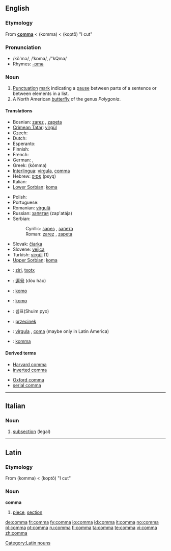 {{see|coma}}
==English==
{{Punctuation marks}}

===Etymology===
From {{L.}} '''[[#Latin|comma]]''' < {{AGr.}} '''{{polytonic|[[κόμμα]]}}''' (komma) < '''{{polytonic|[[κόπτω]]}}''' (koptō) "I cut"

===Pronunciation===
*/kŏ'mə/, /ˈkɒma/, /"kQma/
*Rhymes: [[Rhymes:English:-ɒmə|-ɒmə]]

===Noun===
{{en-noun}}

# [[Punctuation]] [[mark]] indicating a [[pause]] between parts of a sentence or between elements in a list.
# A North American [[butterfly]] of the genus ''Polygonia''.

====Translations====
{{trans-top|Punctuation}}
*Bosnian: [[zarez]] {{m}}, [[zapeta]] {{f}}
*[[Crimean Tatar]]: [[virgül]]
* Czech: {{t-|cs|čárka|f}}
* Dutch: {{t+|nl|komma|f}}
* Esperanto: {{t|eo|komo|xs=Esperanto}}
* Finnish: {{t+|fi|pilkku}}
* French: {{t+|fr|virgule|f}}
*German: {{t+|de|Komma}} {{n}}, {{t+|de|Beistrich}} {{m}}
*Greek: {{t+|el|κόμμα|n|}} (kómma)
*[[Interlingua]]: [[virgula]], [[#Interlingua|comma]]
*Hebrew: [[פסיק]] (psyq) {{m}}
* Italian: {{t+|it|virgola|f}}
*[[Lower Sorbian]]: [[koma]] {{f}}
{{trans-mid}}
*Polish: {{t|pl|przecinek}} {{m}}
* Portuguese: {{t|pt|vírgula|f}}
*Romanian: [[virgulă]] {{f}}
*Russian: [[запятая]] (zap'atája) {{f}}
*Serbian:
*:Cyrillic: [[зарез]] {{m}}, [[запета]] {{f}}
*:Roman: [[zarez#Serbian|zarez]] {{m}}, [[zapeta#Serbian|zapeta]] {{f}}
*Slovak: [[čiarka]] {{f}}
*Slovene: [[vejica]] {{f}}
*Turkish: [[virgül]] (1)
*[[Upper Sorbian]]: [[koma]] {{f}}
{{trans-bottom}}

{{trans-top|Butterfly}}
{{trans-mid}}
{{trans-bottom}}

{{checktrans}}
{{trans-top|Translations to be categorised}}
*{{ttbc|Basque}}: [[ziri]], [[txotx]]
*{{ttbc|Chinese}}: [[逗号]] (dòu hào)
*{{ttbc|Esperanto}}: [[komo]]
{{trans-mid}}
*{{ttbc|Ido}}: [[komo]]
*{{ttbc|Korean}}: 쉼표(Shuim pyo)
*{{ttbc|Polish}}: [[przecinek]] {{m}}
*{{ttbc|Spanish}}: [[vírgula]] {{f}}, [[coma]] {{f}} (maybe only in Latin America)
*{{ttbc|Swedish}}: [[komma]] {{n}}
{{trans-bottom}}

====Derived terms====
{{top2}}
*[[Harvard comma]]
*[[inverted comma]]
{{mid2}}
*[[Oxford comma]]
*[[serial comma]]
{{bottom}}

----

==Italian==

===Noun===
{{it-noun|comm|m|a|i}}

# [[subsection]] (legal)

----

==Latin==

===Etymology===
From {{AGr.|la}} '''{{polytonic|[[κόμμα]]}}''' (komma) < '''{{polytonic|[[κόπτω]]}}''' (koptō) "I cut"

===Noun===
'''comma'''

# [[piece]], [[section]]

[[Category:Latin nouns]]

[[de:comma]]
[[fr:comma]]
[[fy:comma]]
[[io:comma]]
[[id:comma]]
[[it:comma]]
[[no:comma]]
[[pl:comma]]
[[pt:comma]]
[[ru:comma]]
[[fi:comma]]
[[ta:comma]]
[[te:comma]]
[[vi:comma]]
[[zh:comma]]
